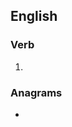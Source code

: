 ==English==

===Verb===
{{head|en|verb form}}

# {{en-third-person singular of|perlustrate}}

===Anagrams===
* {{anagrams|en|a=aeelprrssttu|superstarlet}}